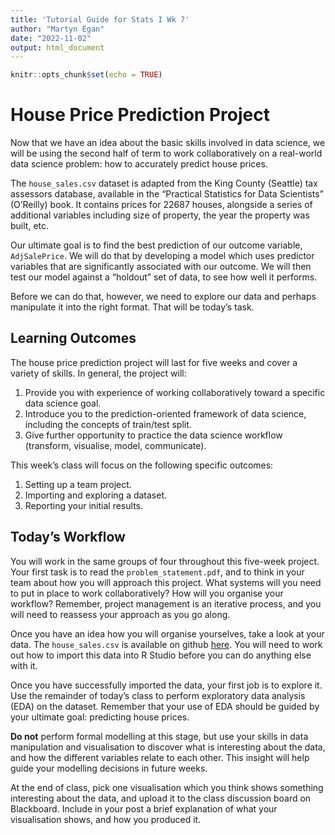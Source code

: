 ```yaml
---
title: 'Tutorial Guide for Stats I Wk 7'
author: "Martyn Egan"
date: "2022-11-02"
output: html_document
---
```


```r
knitr::opts_chunk$set(echo = TRUE)
```

# House Price Prediction Project

Now that we have an idea about the basic skills involved in data science, we will be using the second half of term to work collaboratively on a real-world data science problem: how to accurately predict house prices. 

The `house_sales.csv` dataset is adapted from the King County (Seattle) tax assessors database, available in the "Practical Statistics for Data Scientists" (O'Reilly) book. It contains prices for 22687 houses, alongside a series of additional variables including size of property, the year the property was built, etc. 

Our ultimate goal is to find the best prediction of our outcome variable, `AdjSalePrice`. We will do that by developing a model which uses predictor variables that are significantly associated with our outcome. We will then test our model against a "holdout" set of data, to see how well it performs. 

Before we can do that, however, we need to explore our data and perhaps manipulate it into the right format. That will be today's task.

## Learning Outcomes

The house price prediction project will last for five weeks and cover a variety of skills. In general, the project will:

1. Provide you with experience of working collaboratively toward a specific data science goal.
2. Introduce you to the prediction-oriented framework of data science, including the concepts of train/test split.
3. Give further opportunity to practice the data science workflow (transform, visualise, model, communicate).

This week's class will focus on the following specific outcomes:

1. Setting up a team project.
2. Importing and exploring a dataset.
3. Reporting your initial results.

## Today's Workflow

You will work in the same groups of four throughout this five-week project. Your first task is to read the `problem_statement.pdf`, and to think in your team about how you will approach this project. What systems will you need to put in place to work collaboratively? How will you organise your workflow? Remember, project management is an iterative process, and you will need to reassess your approach as you go along.

Once you have an idea how you will organise yourselves, take a look at your data. The `house_sales.csv` is available on github [here](https://raw.githubusercontent.com/gedeck/practical-statistics-for-data-scientists/master/data/house_sales.csv). You will need to work out how to import this data into R Studio before you can do anything else with it.

Once you have successfully imported the data, your first job is to explore it. Use the remainder of today's class to perform exploratory data analysis (EDA) on the dataset. Remember that your use of EDA should be guided by your ultimate goal: predicting house prices. 

**Do not** perform formal modelling at this stage, but use your skills in data manipulation and visualisation to discover what is interesting about the data, and how the different variables relate to each other. This insight will help guide your modelling decisions in future weeks.

At the end of class, pick one visualisation which you think shows something interesting about the data, and upload it to the class discussion board on Blackboard. Include in your post a brief explanation of what your visualisation shows, and how you produced it.